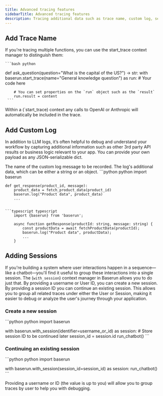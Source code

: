 ```yaml
---
title: Advanced tracing features
sidebarTitle: Advanced tracing features
description: Tracing additional data such as trace name, custom log, session ID, etc
---
```


## Add Trace Name

If you're tracing multiple functions, you can use the start_trace context manager to distinguish them:

<CodeGroup>

    ```bash python

def ask_question(question="What is the capital of the US?") -> str:
with baserun.start_trace(name="General knowledge question") as run: # Your code here

        # You can set properties on the `run` object such as the `result`
        run.result = content
     ```

</CodeGroup>

Within a (`start_trace) context any calls to OpenAI or Anthropic will automatically be included in the trace.

## Add Custom Log

In addition to LLM logs, it’s often helpful to debug and understand your workflow by capturing additional information such as other 3rd party API results or business logic relevant to your app. You can provide your own payload as any JSON-serializable dict.

<ParamField path="message" type="string">
  The name of the custom log message to be recorded.
</ParamField>
<ParamField path="payload" type="string | object">
  The log's additional data, which can be either a string or an object.
</ParamField>

<CodeGroup>
```python python
    import baserun

    def get_response(product_id, message):
        product_data = fetch_product_data(product_id)
        baserun.log("Product data", product_data)
        ...

````

```typescript typescript
    import {baserun} from 'baserun';

    async function getResponse(productId: string, message: string) {
        const productData = await fetchProductData(productId);
        baserun.log("Product data", productData);
        ...
    }
````

</CodeGroup>

## Adding Sessions

If you're building a system where user interactions happen in a sequence—like a chatbot—you'll find it useful to group these interactions into a single session. The (`with_session`) context manager in Baserun allows you to do just that. By providing a username or User ID, you can create a new session. By providing a session ID you can continue an existing session. This allows you to group all related traces under either the User or Session, making it easier to debug or analyze the user's journey through your application.

### Create a new session

<CodeGroup>
```python python
import baserun
   
with baserun.with_session(identifier=username_or_id) as session:
    # Store session ID to be continued later
    session_id = session.id
    run_chatbot()
    ```

</CodeGroup>

### Continuing an existing session

<CodeGroup>
```python python
import baserun
   
with baserun.with_session(session_id=session_id) as session:
    run_chatbot()
    ```

</CodeGroup>
Providing a username or ID (the value is up to you) will allow you to group traces by user to help you with debugging.
